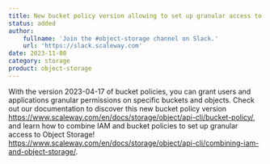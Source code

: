 ```yaml
---
title: New bucket policy version allowing to set up granular access to ressources is now in GA!
status: added
author:
    fullname: 'Join the #object-storage channel on Slack.'
    url: 'https://slack.scaleway.com'
date: 2023-11-08
category: storage
product: object-storage
---
```


With the version 2023-04-17 of bucket policies, you can grant users and applications granular permissions on specific buckets and objects.
Check out our documentation to discover this new bucket policy version https://www.scaleway.com/en/docs/storage/object/api-cli/bucket-policy/, and learn how to combine IAM and bucket policies to set up granular access to Object Storage! https://www.scaleway.com/en/docs/storage/object/api-cli/combining-iam-and-object-storage/.

